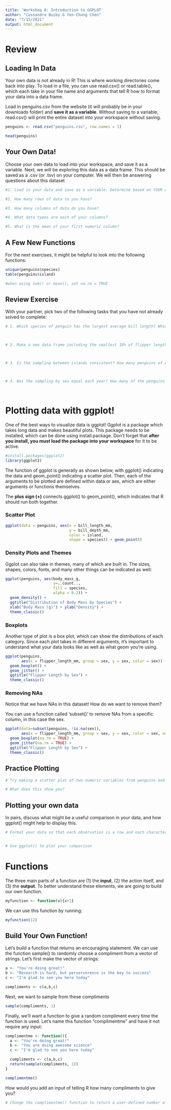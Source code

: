 ```yaml
---
title: 'Workshop 8: Introduction to GGPLOT'
author: "Cassandra Buzby & Yen-Chung Chen"
date: "7/15/2021"
output: html_document
---
```


# Review
## Loading In Data

Your own data is not already in R! This is where working directories come back into play. To load in a file, you can use read.csv() or read.table(), which each take in your file name and arguments that tell R how to format your data into a data frame.

Load in penguins.csv from the website (it will probably be in your downloads folder) and **save it as a variable**. Without saving to a variable, read.csv() will print the entire dataset into your workspace without saving.
```r
penguins <- read.csv("penguins.csv", row.names = 1)

head(penguins)
```

## Your Own Data!

Choose your own data to load into your workspace, and save it as a variable. Next, we will be exploring this data as a data frame. This should be saved as a .csv (or .tsv) on your computer. We will then be answering questions about this dataset

```r
#1. Load in your data and save as a variable. Determine based on YOUR data if you should include headers and row numbers.

#2. How many rows of data to you have?

#3. How many columns of data do you have?

#4. What data types are each of your columns?

#5. What is the mean of your first numeric column?

```

## A Few New Functions

For the next exercises, it might be helpful to look into the following functions:
```r
unique(penguins$species)
table(penguins$island)

#when using sum() or mean(), set na.rm = TRUE
```


## Review Exercise 

With your partner, pick two of the following tasks that you have not already solved to complete:

```r
# 1. Which species of penguin has the largest average bill length? Which species has the smallest bill depth?
  



```

```r
# 2. Make a new data frame including the smallest 10% of flipper lengths and count how many penguins of each species are represented.




```

```r
# 3. Is the sampling between islands consistent? How many penguins of each species were sampled from each island?




```

```r
# 4. Was the sampling by sex equal each year? How many of the penguins were female each year compared to males?




```

# Plotting data with ggplot!

One of the best ways to visualize data is ggplot! Ggplot is a package which takes long data and makes beautiful plots. This package needs to be installed, which can be done using install.package. Don't forget that **after you install, you must load the package into your workspace** for it to be active.

```r
#install.packages(ggplot2)
library(ggplot2)

```

The function of ggplot is generally as shown below, with ggplot() indicating the data and geom_point() indicating a scatter plot. Then, each of the arguments to be plotted are defined within data or aes, which are either arguments or functions themselves. 

The **plus sign (+)** connects ggplot() to geom_point(), which indicates that R should run both together.

### Scatter Plot

```r
ggplot(data = penguins, aes(x = bill_length_mm, 
                            y = bill_depth_mm, 
                            color = island, 
                            shape = species)) + geom_point()

```

### Density Plots and Themes

Ggplot can also take in themes, many of which are built in. The sizes, shapes, colors, fonts, and many other things can be indicated as well:

```r

ggplot(penguins, aes(body_mass_g, 
                     y=..count.., 
                     fill = species, 
                     alpha = 0.2)) + 
  geom_density() + 
  ggtitle("Distribution of Body Mass by Species") + 
  xlab("Body Mass (g)") + ylab("Density") +
  theme_classic()
```

### Boxplots 

Another type of plot is a box plot, which can show the distributions of each category. Since each plot takes in different arguments, it's important to understand what your data looks like as well as what geom you're using.

```r
ggplot(penguins, 
       aes(x = flipper_length_mm, group = sex, y = sex, color = sex)) + 
  geom_boxplot() + 
  geom_jitter() + 
  ggtitle("Flipper Length by Sex") + 
  theme_classic()
```

### Removing NAs

Notice that we have NAs in this dataset! How do we want to remove them?

You can use a function called 'subset()' to remove NAs from a specific column, in this case the sex.

```r

ggplot(data=subset(penguins, !is.na(sex)), 
       aes(x = flipper_length_mm, group = sex, y = sex, color = sex, na.rm = TRUE)) + 
  geom_boxplot(na.rm = TRUE) + 
  geom_jitter(na.rm = TRUE) + 
  ggtitle("Flipper Length by Sex") + 
  theme_classic()

```
## Practice Plotting

```r
# Try making a scatter plot of two numeric variables from penguins and coloring by a categorical variable.

# What does this show you?

```

## Plotting your own data

In pairs, discuss what might be a useful comparison in your data, and how ggplot() might help to display this.

```r
# Format your data so that each observation is a row and each characteristic or measure is a column.


# Use ggplot() to plot your comparison 


```

# Functions

The three main parts of a function are (1) the **input**, (2) the action itself, and (3) the **output**. To better understand these elements, we are going to build our own function.

```r
myfunction <- function(x){x+2}
```

We can use this function by running:
```r
myfunction(12)
```

## Build Your Own Function!

Let's build a function that returns an encouraging statement. We can use the function sample() to randomly choose a compliment from a vector of strings. Let's first make the vector of strings:

```r
a <- "You're doing great!"
b <- "Research is hard, but perserverence is the key to success"
c <- "I'm glad to see you here today"

compliments <- c(a,b,c)

```

Next, we want to sample from these compliments

```r
sample(compliments, 1)
```

Finally, we'll want a function to give a random compliment every time the function is used. Let's name this function "complimentme" and have it not require any input:

```r
complimentme <- function(){
  a <- "You're doing great!"
  b <- "You are doing awesome science"
  c <- "I'm glad to see you here today"

  compliments <- c(a,b,c)
  return(sample(compliments, 1))
}
```

```r
complimentme()
```

How would you add an input of telling R how many compliments to give you?
```r
# Change the complimentme() function to return a user-defined number of compliments




```
